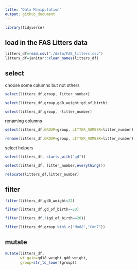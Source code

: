 ```yaml
---
title: "Data Manipulation"
output: github_document
---
```



```r
library(tidyverse)
```

## load in the FAS Litters data

```r
litters_df=read.csv("./data/FAS_litters.csv")
litters_df=janitor::clean_names(litters_df)

```

## select
choose some columns but not others
```r
select(litters_df,group, litter_number)
```

```r
select(litters_df,group,gd0_weight:gd_of_birth)
```

```r
select(litters_df,group, -litter_number)
```

renaming columns
```r
select(litters_df,GROUP=group, LITTER_NUMBER=litter_number)
```

```r
rename(litters_df,GROUP=group, LITTER_NUMBER=litter_number)
```

select helpers

```r
select(litters_df, starts_with("gd"))
```



```r
select(litters_df, litter_number,everything())
```

```r
relocate(litters_df,litter_number)
```

## filter
```r
filter(litters_df,gd0_weight<22)
```


```r
filter(litters_df,gd_of_birth==20)
```

```r
filter(litters_df,!(gd_of_birth==20))
```

```r
filter(litters_df,group %in% c("Mod8","Con7"))
```



## mutate

```r
mutate(litters_df,
       wt_gain=gd18_weight-gd0_weight,
       group=str_to_lower(group))
```




